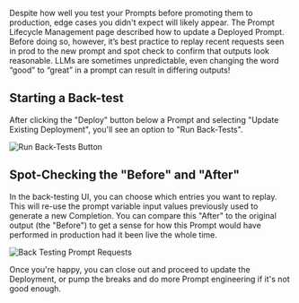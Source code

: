 Despite how well you test your Prompts before promoting them to production, edge cases you didn't expect will likely appear.
The Prompt Lifecycle Management page described how to update a Deployed Prompt. Before doing so, however, it’s best practice
to replay recent requests seen in prod to the new prompt and spot check to confirm that outputs look reasonable.
LLMs are sometimes unpredictable, even changing the word “good” to “great” in a prompt can result in differing outputs!

## Starting a Back-test
After clicking the "Deploy" button below a Prompt and selecting "Update Existing Deployment", you'll see an option
to "Run Back-Tests".

![Run Back-Tests Button](https://storage.googleapis.com/vellum-public/help-docs/backtesting_button.png)

## Spot-Checking the "Before" and "After"

In the back-testing UI, you can choose which entries you want to replay. This will re-use the prompt variable input values
previously used to generate a new Completion. You can compare this "After" to the original output (the "Before") to
get a sense for how this Prompt would have performed in production had it been live the whole time.

![Back Testing Prompt Requests](https://storage.googleapis.com/vellum-public/help-docs/backtesting_dialog.png)

Once you're happy, you can close out and proceed to update the Deployment, or pump the breaks and do more Prompt engineering
if it's not good enough.